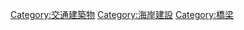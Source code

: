 {{Cat main}}
{{Commons category|Causeways}}

[[Category:交通建築物|Category:交通建築物]]
[[Category:海岸建設|Category:海岸建設]]
[[Category:橋梁|Category:橋梁]]
